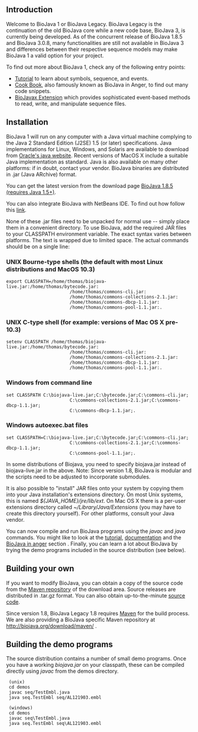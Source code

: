 == Introduction ==
Welcome to BioJava 1 or BioJava Legacy. BioJava Legacy is the continuation of the old BioJava core while a new code base, BioJava 3, is currently being developed. As of the concurrent release of BioJava 1.8.5 and BioJava 3.0.8, many functionalities are still not available in BioJava 3 and differences between their respective sequence models may make BioJava 1 a valid option for your project.

To find out more about BioJava 1, check any of the following entry points:
* [[BioJava:Tutorial|Tutorial]] to learn about symbols, sequence, and events.
* [[BioJava:CookBookLegacy|Cook Book]], also famously known as BioJava in Anger, to find out many code snippets.
* [[BioJava:BioJavaXDocs|BioJavax Extension]] which provides sophisticated event-based methods to read, write, and manipulate sequence files.

== Installation ==
BioJava 1 will run on any computer with a Java virtual machine complying to the Java 2 Standard Edition (J2SE) 1.5 (or later) specifications. Java implementations for Linux, Windows, and Solaris are available to download from [http://www.oracle.com/technetwork/java/ Oracle's java website]. Recent versions of MacOS X include a suitable Java implementation as standard. Java is also available on many other platforms: if in doubt, contact your vendor. BioJava binaries are distributed in .jar (Java ARchive) format.

You can get the latest version from the download page [[Biojava:Download_1.8.5|BioJava 1.8.5 (requires Java 1.5+)]]. 

You can also integrate BioJava with NetBeans IDE. To find out how follow this [[How_to_integrate_BioJava_in_NetBeans_IDE|link]].

None of these .jar files need to be unpacked for normal use -- simply place them in a convenient directory. To use BioJava, add the required JAR files to your CLASSPATH environment variable. The exact syntax varies between platforms. The text is wrapped due to limited space. The actual commands should be on a single line:

=== UNIX Bourne-type shells (the default with most Linux distributions and MacOS 10.3) ===

 export CLASSPATH=/home/thomas/biojava-live.jar:/home/thomas/bytecode.jar:
                         /home/thomas/commons-cli.jar:
                         /home/thomas/commons-collections-2.1.jar:
                         /home/thomas/commons-dbcp-1.1.jar:
                         /home/thomas/commons-pool-1.1.jar:.

=== UNIX C-type shell (for example: versions of Mac OS X pre-10.3)===

 setenv CLASSPATH /home/thomas/biojava-live.jar:/home/thomas/bytecode.jar:
                         /home/thomas/commons-cli.jar:
                         /home/thomas/commons-collections-2.1.jar:
                         /home/thomas/commons-dbcp-1.1.jar:
                         /home/thomas/commons-pool-1.1.jar:.

=== Windows from command line ===

 set CLASSPATH C:\biojava-live.jar;C:\bytecode.jar;C:\commons-cli.jar;
                         C:\commons-collections-2.1.jar;C:\commons-dbcp-1.1.jar;
                         C:\commons-dbcp-1.1.jar;.

=== Windows autoexec.bat files ===

 set CLASSPATH=C:\biojava-live.jar;C:\bytecode.jar;C:\commons-cli.jar;
                         C:\commons-collections-2.1.jar;C:\commons-dbcp-1.1.jar;
                         C:\commons-pool-1.1.jar;.

In some distributions of Biojava, you need to specify biojava.jar instead of biojava-live.jar in the above. Note: Since version 1.8, BioJava is modular and the scripts need to be adjusted to incorporate submodules.

It is also possible to "install" JAR files onto your system by copying them into your Java installation's extensions directory. On most Unix systems, this is named ''${JAVA_HOME}/jre/lib/ext''. On Mac OS X there is a per-user extensions directory called ''~/Library/Java/Extensions'' (you may have to create this directory yourself). For other platforms, consult your Java vendor.

You can now compile and run BioJava programs using the ''javac'' and ''java'' commands. You might like to look at the [[BioJava:Tutorial|tutorial]], [http://www.biojava.org/docs/api1.8.5API documentation] and the [[BioJava:Cookbook |BioJava in anger]] section . Finally, you can learn a lot about BioJava by trying the demo programs included in the source distribution (see below).

==  Building your own ==

If you want to modify BioJava, you can obtain a copy of the source code from the [http://biojava.org/download/maven/ Maven repository] of the download area. Source releases are distributed in .tar.gz format. You can also obtain up-to-the-minute [[Get source|source code]].

Since version 1.8, BioJava Legacy 1.8 requires [http://maven.apache.org/ Maven] for the build process. We are also providing a BioJava specific Maven repository at http://biojava.org/download/maven/ .

== Building the demo programs ==

The source distribution contains a number of small demo programs. Once you have a working ''biojava.jar'' on your classpath, these can be compiled directly using ''javac'' from the demos directory.

  (unix)
  cd demos
  javac seq/TestEmbl.java
  java seq.TestEmbl seq/AL121903.embl
  
  (windows)
  cd demos
  javac seq\TestEmbl.java
  java seq.TestEmbl seq\AL121903.embl
